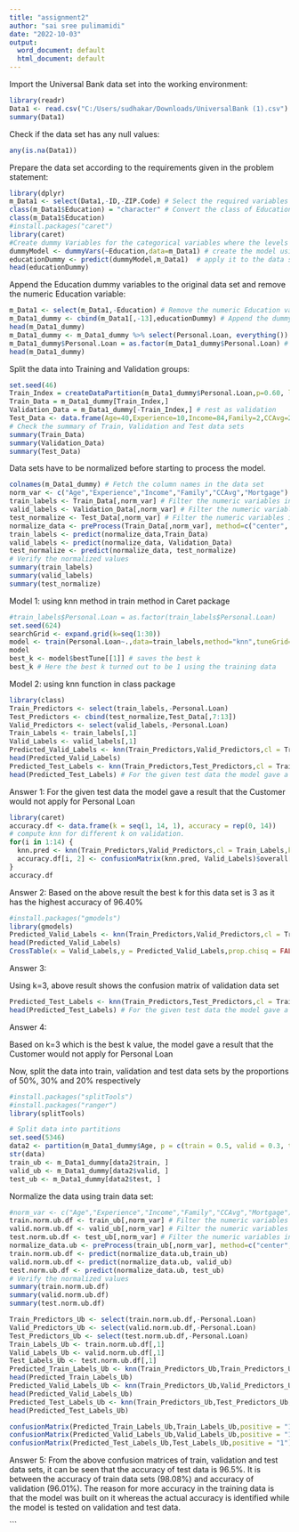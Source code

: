 ---
title: "assignment2"
author: "sai sree pulimamidi"
date: "2022-10-03"
output:
  word_document: default
  html_document: default
---

Import the Universal Bank data set into the working environment:

```{r}
library(readr)
Data1 <- read.csv("C:/Users/sudhakar/Downloads/UniversalBank (1).csv")
summary(Data1)
```
Check if the data set has any null values:

```{r}
any(is.na(Data1))
```
Prepare the data set according to the requirements given in the problem statement:

```{r}
library(dplyr)
m_Data1 <- select(Data1,-ID,-ZIP.Code) # Select the required variables
class(m_Data1$Education) = "character" # Convert the class of Education to character as it is in numeric form
class(m_Data1$Education)
#install.packages("caret")
library(caret)
#Create dummy Variables for the categorical variables where the levels are more than two
dummyModel <- dummyVars(~Education,data=m_Data1) # create the model using dummyVars in Caret package
educationDummy <- predict(dummyModel,m_Data1)  # apply it to the data set
head(educationDummy)
```
Append the Education dummy variables to the original data set and remove the numeric Education variable:

```{r}
m_Data1 <- select(m_Data1,-Education) # Remove the numeric Education variable
m_Data1_dummy <- cbind(m_Data1[,-13],educationDummy) # Append the dummy variables for education into original data set
head(m_Data1_dummy)
m_Data1_dummy <- m_Data1_dummy %>% select(Personal.Loan, everything()) # Place the dependent variable at the start in order to utilize it in the model
m_Data1_dummy$Personal.Loan = as.factor(m_Data1_dummy$Personal.Loan) # Convert the data type into factor
head(m_Data1_dummy)
```

Split the data into Training and Validation groups:

```{r}
set.seed(46)
Train_Index = createDataPartition(m_Data1_dummy$Personal.Loan,p=0.60, list=FALSE) # 60% of data as Training
Train_Data = m_Data1_dummy[Train_Index,]
Validation_Data = m_Data1_dummy[-Train_Index,] # rest as validation
Test_Data <- data.frame(Age=40,Experience=10,Income=84,Family=2,CCAvg=2,Mortgage=0,SecuritiesAccount=0,CDAccount=0,Online=1,CreditCard=1,Education1=0,Education2=1,Education3=0) # Create the test data
# Check the summary of Train, Validation and Test data sets
summary(Train_Data)
summary(Validation_Data)
summary(Test_Data)
```
Data sets have to be normalized before starting to process the model.

```{r}
colnames(m_Data1_dummy) # Fetch the column names in the data set
norm_var <- c("Age","Experience","Income","Family","CCAvg","Mortgage") # Get all the numeric Variables
train_labels <- Train_Data[,norm_var] # Filter the numeric variables in train data
valid_labels <- Validation_Data[,norm_var] # Filter the numeric variables in validation data
test_normalize <- Test_Data[,norm_var] # Filter the numeric variables in test data
normalize_data <- preProcess(Train_Data[,norm_var], method=c("center", "scale")) # Using preProcess find out the normalized values of numeric variables in train data and apply it to validation and test data
train_labels <- predict(normalize_data,Train_Data)
valid_labels <- predict(normalize_data, Validation_Data)
test_normalize <- predict(normalize_data, test_normalize)
# Verify the normalized values
summary(train_labels)
summary(valid_labels)
summary(test_normalize)
```

Model 1: using knn method in train method in Caret package

```{r}
#train_labels$Personal.Loan = as.factor(train_labels$Personal.Loan)
set.seed(624)
searchGrid <- expand.grid(k=seq(1:30))
model <- train(Personal.Loan~.,data=train_labels,method="knn",tuneGrid=searchGrid)
model
best_k <- model$bestTune[[1]] # saves the best k
best_k # Here the best k turned out to be 1 using the training data 
```
Model 2: using knn function in class package

```{r}
library(class)
Train_Predictors <- select(train_labels,-Personal.Loan)
Test_Predictors <- cbind(test_normalize,Test_Data[,7:13])
Valid_Predictors <- select(valid_labels,-Personal.Loan)
Train_Labels <- train_labels[,1]
Valid_Labels <- valid_labels[,1]
Predicted_Valid_Labels <- knn(Train_Predictors,Valid_Predictors,cl = Train_Labels,k=1)
head(Predicted_Valid_Labels)
Predicted_Test_Labels <- knn(Train_Predictors,Test_Predictors,cl = Train_Labels,k=1)
head(Predicted_Test_Labels) # For the given test data the model gave a result that the Customer would not apply for Personal Loan
```
Answer 1: For the given test data the model gave a result that the Customer would not apply for Personal Loan

```{r}
library(caret)
accuracy.df <- data.frame(k = seq(1, 14, 1), accuracy = rep(0, 14))
# compute knn for different k on validation.
for(i in 1:14) {
  knn.pred <- knn(Train_Predictors,Valid_Predictors,cl = Train_Labels,k=i)
  accuracy.df[i, 2] <- confusionMatrix(knn.pred, Valid_Labels)$overall[1] 
}
accuracy.df
```
Answer 2: Based on the above result the best k for this data set is 3 as it has the highest accuracy of 96.40%

```{r}
#install.packages("gmodels")
library(gmodels)
Predicted_Valid_Labels <- knn(Train_Predictors,Valid_Predictors,cl = Train_Labels,k=3)
head(Predicted_Valid_Labels)
CrossTable(x = Valid_Labels,y = Predicted_Valid_Labels,prop.chisq = FALSE)
```
Answer 3: 

 Using k=3, above result shows the confusion matrix of validation data set

```{r}
Predicted_Test_Labels <- knn(Train_Predictors,Test_Predictors,cl = Train_Labels,k=3)
head(Predicted_Test_Labels) # For the given test data the model gave a result that the Customer would not apply for Personal Loan
```
Answer 4: 
 
 Based on k=3 which is the best k value, the model gave a result that the Customer would not apply for Personal Loan

 Now, split the data into train, validation and test data sets by the proportions of 50%, 30% and 20% respectively

```{r}
#install.packages("splitTools")
#install.packages("ranger")
library(splitTools)

# Split data into partitions
set.seed(5346)
data2 <- partition(m_Data1_dummy$Age, p = c(train = 0.5, valid = 0.3, test = 0.2))
str(data)
train_ub <- m_Data1_dummy[data2$train, ]
valid_ub <- m_Data1_dummy[data2$valid, ]
test_ub <- m_Data1_dummy[data2$test, ]
```

Normalize the data using train data set:

```{r}
#norm_var <- c("Age","Experience","Income","Family","CCAvg","Mortgage") # Get all the numeric Variables
train.norm.ub.df <- train_ub[,norm_var] # Filter the numeric variables in train data
valid.norm.ub.df <- valid_ub[,norm_var] # Filter the numeric variables in validation data
test.norm.ub.df <- test_ub[,norm_var] # Filter the numeric variables in test data
normalize_data.ub <- preProcess(train_ub[,norm_var], method=c("center", "scale")) # Using preProcess find out the normalized values of numeric variables in train data and apply it to validation and test data
train.norm.ub.df <- predict(normalize_data.ub,train_ub)
valid.norm.ub.df <- predict(normalize_data.ub, valid_ub)
test.norm.ub.df <- predict(normalize_data.ub, test_ub)
# Verify the normalized values
summary(train.norm.ub.df)
summary(valid.norm.ub.df)
summary(test.norm.ub.df)
```
```{r}
Train_Predictors_Ub <- select(train.norm.ub.df,-Personal.Loan)
Valid_Predictors_Ub <- select(valid.norm.ub.df,-Personal.Loan)
Test_Predictors_Ub <- select(test.norm.ub.df,-Personal.Loan)
Train_Labels_Ub <- train.norm.ub.df[,1]
Valid_Labels_Ub <- valid.norm.ub.df[,1]
Test_Labels_Ub <- test.norm.ub.df[,1]
Predicted_Train_Labels_Ub <- knn(Train_Predictors_Ub,Train_Predictors_Ub,cl = Train_Labels_Ub,k=3)
head(Predicted_Train_Labels_Ub)
Predicted_Valid_Labels_Ub <- knn(Train_Predictors_Ub,Valid_Predictors_Ub,cl = Train_Labels_Ub,k=3)
head(Predicted_Valid_Labels_Ub)
Predicted_Test_Labels_Ub <- knn(Train_Predictors_Ub,Test_Predictors_Ub,cl = Train_Labels_Ub,k=3)
head(Predicted_Test_Labels_Ub)
```
```{r}
confusionMatrix(Predicted_Train_Labels_Ub,Train_Labels_Ub,positive = "1")
confusionMatrix(Predicted_Valid_Labels_Ub,Valid_Labels_Ub,positive = "1")
confusionMatrix(Predicted_Test_Labels_Ub,Test_Labels_Ub,positive = "1")
```
Answer 5: 
 From the above confusion matrices of train, validation and test data sets, it can be seen that the accuracy of test data is 96.5%. It is between the accuracy of train data sets (98.08%) and accuracy of validation (96.01%). The reason for more accuracy in the training data is that the model was built on it whereas the actual accuracy is identified while the model is tested on validation and test data.


```

